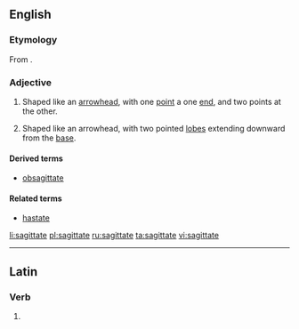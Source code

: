 ==English==

===Etymology===
From {{etyl|la|en}} {{term|sagitta||arrow|lang=la}}.

===Adjective===
{{en-adj|-}}

# Shaped like an [[arrowhead]], with one [[point]] a one [[end]], and two points at the other.
# {{botany|of leaves}} Shaped like an arrowhead, with two pointed [[lobe]]s extending downward from the [[base]].

====Derived terms====
* [[obsagittate]]

====Related terms====
* [[hastate]]

[[li:sagittate]]
[[pl:sagittate]]
[[ru:sagittate]]
[[ta:sagittate]]
[[vi:sagittate]]

----
==Latin==

===Verb===
{{la-verb-form|sagittāte}}

# {{conjugation of|sagitto|sagittō|1|p|pres|act|imp|lang=la}}
{{rfc-auto}}